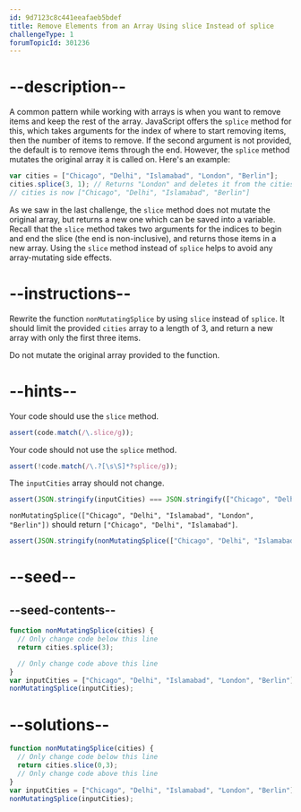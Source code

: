 ```yaml
---
id: 9d7123c8c441eeafaeb5bdef
title: Remove Elements from an Array Using slice Instead of splice
challengeType: 1
forumTopicId: 301236
---
```


# --description--

A common pattern while working with arrays is when you want to remove items and keep the rest of the array. JavaScript offers the `splice` method for this, which takes arguments for the index of where to start removing items, then the number of items to remove. If the second argument is not provided, the default is to remove items through the end. However, the `splice` method mutates the original array it is called on. Here's an example:

```js
var cities = ["Chicago", "Delhi", "Islamabad", "London", "Berlin"];
cities.splice(3, 1); // Returns "London" and deletes it from the cities array
// cities is now ["Chicago", "Delhi", "Islamabad", "Berlin"]
```

As we saw in the last challenge, the `slice` method does not mutate the original array, but returns a new one which can be saved into a variable. Recall that the `slice` method takes two arguments for the indices to begin and end the slice (the end is non-inclusive), and returns those items in a new array. Using the `slice` method instead of `splice` helps to avoid any array-mutating side effects.

# --instructions--

Rewrite the function `nonMutatingSplice` by using `slice` instead of `splice`. It should limit the provided `cities` array to a length of 3, and return a new array with only the first three items.

Do not mutate the original array provided to the function.

# --hints--

Your code should use the `slice` method.

```js
assert(code.match(/\.slice/g));
```

Your code should not use the `splice` method.

```js
assert(!code.match(/\.?[\s\S]*?splice/g));
```

The `inputCities` array should not change.

```js
assert(JSON.stringify(inputCities) === JSON.stringify(["Chicago", "Delhi", "Islamabad", "London", "Berlin"]));
```

`nonMutatingSplice(["Chicago", "Delhi", "Islamabad", "London", "Berlin"])` should return `["Chicago", "Delhi", "Islamabad"]`.

```js
assert(JSON.stringify(nonMutatingSplice(["Chicago", "Delhi", "Islamabad", "London", "Berlin"])) === JSON.stringify(["Chicago", "Delhi", "Islamabad"]));
```

# --seed--

## --seed-contents--

```js
function nonMutatingSplice(cities) {
  // Only change code below this line
  return cities.splice(3);

  // Only change code above this line
}
var inputCities = ["Chicago", "Delhi", "Islamabad", "London", "Berlin"];
nonMutatingSplice(inputCities);
```

# --solutions--

```js
function nonMutatingSplice(cities) {
  // Only change code below this line
  return cities.slice(0,3);
  // Only change code above this line
}
var inputCities = ["Chicago", "Delhi", "Islamabad", "London", "Berlin"];
nonMutatingSplice(inputCities);
```
